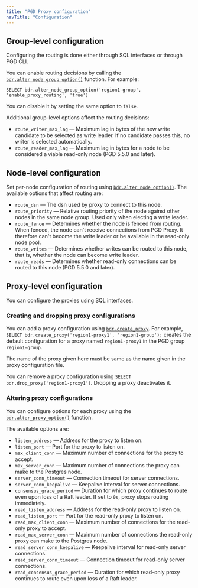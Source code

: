 ```yaml
---
title: "PGD Proxy configuration"
navTitle: "Configuration"
---
```


## Group-level configuration

Configuring the routing is done either through SQL interfaces or through
PGD CLI.

You can enable routing decisions by calling the [`bdr.alter_node_group_option()`](/pgd/latest/reference/tables-views-functions/nodes-management-interfaces#bdralter_node_group_option) function.
For example:

```text
SELECT bdr.alter_node_group_option('region1-group', 'enable_proxy_routing', 'true')
```

You can disable it by setting the same option to `false`.

Additional group-level options affect the routing decisions:

- `route_writer_max_lag` &mdash; Maximum lag in bytes of the new write candidate to be
  selected as write leader. If no candidate passes this, no writer is
  selected automatically.
- `route_reader_max_lag` &mdash; Maximum lag in bytes for a node to be considered a viable
  read-only node (PGD 5.5.0 and later).

## Node-level configuration

Set per-node configuration of routing using [`bdr.alter_node_option()`](/pgd/latest/reference/tables-views-functions/nodes-management-interfaces#bdralter_node_option). The
available options that affect routing are:

- `route_dsn` &mdash; The dsn used by proxy to connect to this node.
- `route_priority` &mdash; Relative routing priority of the node against other nodes in
  the same node group. Used only when electing a write leader.
- `route_fence` &mdash; Determines whether the node is fenced from routing. When fenced, the node can't receive connections
  from PGD Proxy. It therefore can't become the write leader or be available in the read-only node pool.
- `route_writes` &mdash; Determines whether writes can be routed to this node, that is, whether the node
  can become write leader.
- `route_reads` &mdash; Determines whether read-only connections can be routed to this node (PGD 5.5.0 and later).

## Proxy-level configuration

You can configure the proxies using SQL interfaces.

### Creating and dropping proxy configurations

You can add a proxy configuration using [`bdr.create_proxy`](/pgd/latest/reference/tables-views-functions/routing#bdrcreate_proxy). 
For example, `SELECT bdr.create_proxy('region1-proxy1', 'region1-group');`
creates the default configuration for a proxy named `region1-proxy1` in the PGD group `region1-group`.

The name of the proxy given here must be same as the name given in the proxy configuration file.

You can remove a proxy configuration using `SELECT bdr.drop_proxy('region1-proxy1')`. 
Dropping a proxy deactivates it.

### Altering proxy configurations

You can configure options for each proxy using the [`bdr.alter_proxy_option()`](/pgd/latest/reference/tables-views-functions/routing#bdralter_proxy_option) function.

The available options are:

- `listen_address` &mdash; Address for the proxy to listen on.
- `listen_port` &mdash; Port for the proxy to listen on.
- `max_client_conn` &mdash; Maximum number of connections for the proxy to accept.
- `max_server_conn` &mdash; Maximum number of connections the proxy can make to the
  Postgres node.
- `server_conn_timeout` &mdash; Connection timeout for server connections.
- `server_conn_keepalive` &mdash; Keepalive interval for server connections.
- `consensus_grace_period` &mdash; Duration for which proxy continues to route even upon loss
of a Raft leader. If set to `0s`, proxy stops routing immediately.
- `read_listen_address` &mdash; Address for the read-only proxy to listen on.
- `read_listen_port` &mdash; Port for the read-only proxy to listen on.
- `read_max_client_conn` &mdash; Maximum number of connections for the read-only proxy to accept.
- `read_max_server_conn` &mdash; Maximum number of connections the read-only proxy can make to the
  Postgres node.
- `read_server_conn_keepalive` &mdash; Keepalive interval for read-only server connections. 
- `read_server_conn_timeout` &mdash; Connection timeout for read-only server connections. 
- `read_consensus_grace_period` &mdash; Duration for which read-only proxy continues to route even upon loss of a Raft leader. 
